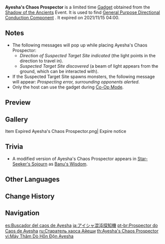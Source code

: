 {{Item Infobox
|id           = 220042
|image        = Item Ayesha's Chaos Prospector.png
|type         = Event Items
|invCategory  = Gadgets
|quality      = 4
|effect       = Device for searching survey targets.
|description  = A handy tool that the researcher [[Ayesha]] created on the side while researching ancient relics. It can be used to detect such ancient relics buried underground. Due to its hasty production, however, its accuracy could stand to be improved. Users should beware that some unexpected things may occur while using this gadget...
|source1      = [[Shadow of the Ancients]] Event
|event        = Shadow of the Ancients
|reusable     = Yes
|usage        = Quick Use
|memento      = No
}}
'''Ayesha's Chaos Prospector''' is a limited time [[Gadget]] obtained from the [[Shadow of the Ancients]] Event. It is used to find [[General Purpose Directional Conduction Component]]<!--anything else in next days?-->. It expired on 2021/11/15 04:00.

==Notes==
*The following messages will pop up while placing Ayesha's Chaos Prospector:
**''Direction of Suspected Target Site indicated'' (the light points in the direction to travel in).
**''Suspected Target Site discovered'' (a beam of light appears from the ground, which can be interacted with).
*If the Suspected Target Site spawns monsters, the following message will appear: ''Prospecting error, surrounding opponents alerted''.
*Only the host can use the gadget during [[Co-Op Mode]].

==Preview==
{{Preview
|file1=Item Ayesha's Chaos Prospector 1
|caption1=Used outside of Target Site zone

|file2=Item Ayesha's Chaos Prospector 2
|caption2=Used inside of Target Site zone
}}

==Gallery==
<gallery>
Item Expired Ayesha's Chaos Prospector.png| Expire notice
</gallery>

==Trivia==
* A modified version of Ayesha's Chaos Prospector appears in [[Star-Seeker's Sojourn]] as [[Banu's Wisdom]].

==Other Languages==
{{Other Languages
|en      = Ayesha's Chaos Prospector
|zhs     = 阿叶夏混沌勘探器
|zhs_rm  = Ā'yèxià Hùndùn Kāntàn Qì
|zht     = 阿葉夏混沌勘探器
|zht_rm  = Ā'yèxià Hùndùn Kāntàn Qì
|zh_tl   = Ayesha's Chaos Prospector
|ja      = アイシャ混沌探知機
|ja_rm   = Aisha Konton Tanchiki
|ja_tl   = Ayesha's Chaos Detector
|ko      = 아에샤의 혼돈 탐지기
|ko_rm   = A'esya-ui Hondon Tamjigi
|ko_tl   = Ayesha's Chaos Prospector
|es      = Buscador del caos de Ayesha
|es_tl   = Ayesha's Chaos Seeker
|fr      = Détecteur du chaos d'Ayesha
|fr_tl   = Ayesha's Chaos Detector
|ru      = Старатель хаоса Айеши
|ru_tl   = Ayesha's Chaos Prospector
|th      = Ayesha's Chaos Prospector
|vi      = Máy Thăm Dò Hỗn Độn Ayesha
|vi_tl   = 
|de      = Ayeshas Chaosdetektor
|de_tl   = Ayesha's Chaos Detector
|id      = Ayesha's Chaos Prospector
|pt      = Prospector do Caos de Ayesha
|pt_tl   = Ayesha's Chaos Prospector
|tr      = Ayesha'nın Kaos Dedektörü
|tr_tl   = 
|it      = Caosdetector di Ayesha
|it_tl   = Ayesha's Chaos Detector
}}

==Change History==
{{Change History|2.2}}

==Navigation==
{{Gadget Navbox}}

[[es:Buscador del caos de Ayesha]]
[[ja:アイシャ混沌探知機]]
[[pt-br:Prospector do Caos de Ayesha]]
[[ru:Старатель хаоса Айеши]]
[[th:Ayesha's Chaos Prospector]]
[[vi:Máy Thăm Dò Hỗn Độn Ayesha]]